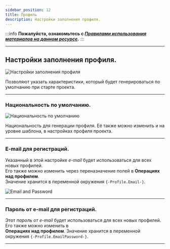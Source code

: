```yaml
---
sidebar_position: 12
title: Профиль
description: Настройки заполнения профиля.
---  
```

:::info **Пожалуйста, ознакомьтесь с [*Правилами использования материалов на данном ресурсе*](../Disclaimer).**
:::
_______________________________________________
## Настройки заполнения профиля.  
![Настройки заполнения профиля](./assets/Profile_Setting/Profile_Setting_pic1.png)   

Позволяют указать характеристики, который будет генерироваться по умолчанию при старте проекта.  
_______________________________________________
### Национальность по умолчанию.  
![Национальность по умолчанию](./assets/Profile_Setting/Profile_Setting_pic2.png)  
   
Национальность для генерации профиля. Её также можно изменить и на уровне шаблона, в настройках профиля проекта.  
_______________________________________________
### E-mail для регистраций.  
Указанный в этой настройке *e-mail* будет использоваться для всех новых профилей.  
Его также можно изменить через переназначение полей в **Операциях над профилем**.  
Значение хранится в переменной окружения `{-Profile.Email-}`.  

![Email and Password](./assets/Profile_Setting/Profile_Setting_pic3.png)   
_______________________________________________
### Пароль от e-mail для регистраций.  
Этот *пароль от e-mail* будет использоваться для всех новых профилей. Его также можно изменить в  
**Операциях над профилем**. Значение хранится в переменной окружения `{-Profile.EmailPassword-}`.
_______________________________________________

